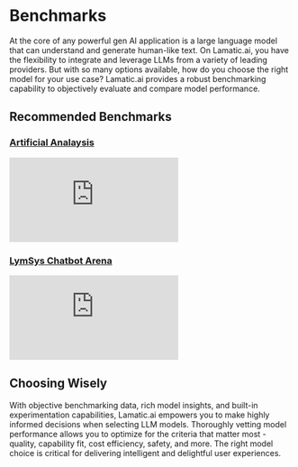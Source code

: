 # Benchmarks

At the core of any powerful gen AI application is a large language model that can understand and generate human-like text. On Lamatic.ai, you have the flexibility to integrate and leverage LLMs from a variety of leading providers.
But with so many options available, how do you choose the right model for your use case? Lamatic.ai provides a robust benchmarking capability to objectively evaluate and compare model performance.

## Recommended Benchmarks

### [Artificial Analaysis](https://artificialanalysis.ai/#summary)
<div className="relative w-full h-[1000px] overflow-hidden">
    <iframe
        className="absolute top-0 left-0 w-full h-full overflow-x-hidden"
        src="https://artificialanalysis.ai/embed/llm-performance-leaderboard"
        frameBorder="0"
        allowFullScreen
    ></iframe>
</div>

### [LymSys Chatbot Arena](https://lmarena.ai/?leaderboard)
<div className="relative w-full h-[1000px] overflow-hidden">
    <iframe
        className="absolute top-0 left-0 w-full h-full overflow-x-hidden"
        src="https://lmarena-ai-chatbot-arena-leaderboard.hf.space/?__theme=light"
        frameBorder="0"
        allowFullScreen
    ></iframe>
</div>

## Choosing Wisely
With objective benchmarking data, rich model insights, and built-in experimentation capabilities, Lamatic.ai empowers you to make highly informed decisions when selecting LLM models.
Thoroughly vetting model performance allows you to optimize for the criteria that matter most - quality, capability fit, cost efficiency, safety, and more. The right model choice is critical for delivering intelligent and delightful user experiences.